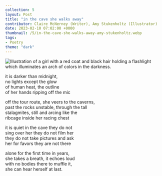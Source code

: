 ```yaml
---
collection: 5
layout: Post
title: "in the cave she walks away"
contributor: Claire McNerney (Writer), Amy Stukenholtz (Illustrator)
date: 2023-02-10 07:02:00 +0000
thumbnail: /5/in-the-cave-she-walks-away-amy-stukenholtz.webp
tags: 
- Poetry
theme: "dark"
---
```

<img src="{{ site.baseurl }}/uploads/5/in-the-cave-she-walks-away-amy-stukenholtz.png"
    alt="Illustration of a girl with a red coat and black hair holding a flashlight which illuminates an arch of colors in the darkness."
    class="w450" />

it is darker than midnight,<br/>
no lights except the glow <br/>
of human heat, the outline<br/>
of her hands ripping off the mic

off the tour route, she veers to the caverns,<br/>
past the rocks unstable, through the tall<br/>
stalagmites, still and arcing like the <br/>
ribcage inside her racing chest

it is quiet in the cave they do not <br/>
sing over her they do not film her<br/>
they do not take pictures and ask <br/>
her for favors they are not there

alone for the first time in years,<br/>
she takes a breath, it echoes loud<br/>
with no bodies there to muffle it,<br/>
she can hear herself at last.

